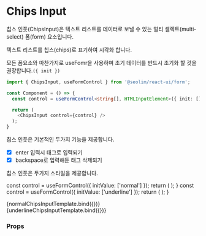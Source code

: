 
<Meta title="form/Chips Input" component={ChipsInput} />

# Chips Input

칩스 인풋(ChipsInput)은 텍스트 리스트를 데이터로 보낼 수 있는 멀티 셀렉트(multi-select) 폼(form) 요소입니다.

텍스트 리스트를 칩스(chips)로 표기하여 시각화 합니다.

모든 폼요소와 마찬가지로 useFomr을 사용하며 초기 데이터를 반드시 초기화 할 것을 권장합니다.`({ init })`

```typescript
import { ChipsInput, useFormControl } from '@seolim/react-ui/form';

const Component = () => {
  const control = useFormControl<string[], HTMLInputElement>({ init: [] });

  return (
    <ChipsInput control={control} />
  );
}
```
칩스 인풋은 기본적인 두가지 기능을 제공합니다.

 - [x] enter 입력시 태그로 입력되기
 - [x] backspace로 입력해둔 태그 삭제되기

칩스 인풋은 두가지 스타일을 제공합니다. 

  const control = useFormControl({ initValue: ['normal'] });
  return (
    <ChipsInput
      control={control}
    />
  );
}
  const control = useFormControl({ initValue: ['underline'] });
  return (
    <ChipsInput
      design="underline"
      control={control}
    />
  );
}

<Canvas>
  <Story name="ChipsInput-design-normal"
    parameters={{ layout: 'centered' }}>
    {normalChipsInputTemplate.bind({})}
  </Story>
  <Story name="ChipsInput-design-underline"
    parameters={{ layout: 'centered' }}>
    {underlineChipsInputTemplate.bind({})}
  </Story>
</Canvas>

### Props

<ArgsTable of={ChipsInput} />
